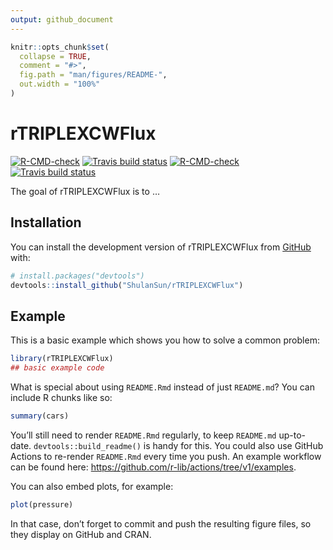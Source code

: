 ---
output: github_document
---

<!-- README.md is generated from README.Rmd. Please edit that file -->

```{r, include = FALSE}
knitr::opts_chunk$set(
  collapse = TRUE,
  comment = "#>",
  fig.path = "man/figures/README-",
  out.width = "100%"
)
```

# rTRIPLEXCWFlux

<!-- badges: start -->
[![R-CMD-check](https://github.com/ShulanSun/rTRIPLEXCWFlux/actions/workflows/R-CMD-check.yaml/badge.svg)](https://github.com/ShulanSun/rTRIPLEXCWFlux/actions/workflows/R-CMD-check.yaml)
[![Travis build status](https://travis-ci.com/ShulanSun/rTRIPLEXCWFlux.svg?branch=master)](https://travis-ci.com/ShulanSun/rTRIPLEXCWFlux)
[![R-CMD-check](https://github.com/ShulanSun/rTRIPLEX_CW_Flux/actions/workflows/R-CMD-check.yaml/badge.svg)](https://github.com/ShulanSun/rTRIPLEX_CW_Flux/actions/workflows/R-CMD-check.yaml)
[![Travis build status](https://travis-ci.com/ShulanSun/rTRIPLEX_CW_Flux.svg?branch=main)](https://travis-ci.com/ShulanSun/rTRIPLEX_CW_Flux)
<!-- badges: end -->

The goal of rTRIPLEXCWFlux is to ...

## Installation

You can install the development version of rTRIPLEXCWFlux from [GitHub](https://github.com/) with:

``` r
# install.packages("devtools")
devtools::install_github("ShulanSun/rTRIPLEXCWFlux")
```

## Example

This is a basic example which shows you how to solve a common problem:

```{r example}
library(rTRIPLEXCWFlux)
## basic example code
```

What is special about using `README.Rmd` instead of just `README.md`? You can include R chunks like so:

```{r cars}
summary(cars)
```

You'll still need to render `README.Rmd` regularly, to keep `README.md` up-to-date. `devtools::build_readme()` is handy for this. You could also use GitHub Actions to re-render `README.Rmd` every time you push. An example workflow can be found here: <https://github.com/r-lib/actions/tree/v1/examples>.

You can also embed plots, for example:

```{r pressure, echo = FALSE}
plot(pressure)
```

In that case, don't forget to commit and push the resulting figure files, so they display on GitHub and CRAN.
